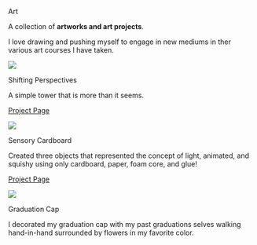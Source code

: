 ::: {.tab-body}

:::{.tab-desc}

::: {.big-text}

Art

:::

::: {.descriptor-text}
A collection of **artworks and art projects**.

I love drawing and pushing myself to engage in new mediums in ther various art courses I have taken.
:::

:::

<!-- start of project container -->

::: {.project-container .p-c-code}

::: {.proj-image .code}

![](assets/ART0_1.jpg)

:::

::: {.proj-title}

Shifting Perspectives

:::

::: {.proj-description}

A simple tower that is more than it seems.

:::

:::{.project-links}

[Project Page](Perspectives.qmd) 

:::

:::
<!-- end of project container -->

<!-- start of project container -->

::: {.project-container .p-c-code}

::: {.proj-image .code}

![](assets/PM2Images/animatedXDFlapJPG.jpg)

:::

::: {.proj-title}

Sensory Cardboard

:::

::: {.proj-description}

Created three objects that represented the concept of light, animated, and squishy using only cardboard, paper, foam core, and glue!

:::

:::{.project-links}

[Project Page](SensoryCardboard.qmd) 

:::

:::
<!-- end of project container -->

<!-- start of project container -->

::: {.project-container .p-c-code}

::: {.proj-image .code}

![](assets/GradCap.jpeg){.lightbox}

:::

::: {.proj-title} 

Graduation Cap

:::

::: {.proj-description}

I decorated my graduation cap with my past graduations selves walking hand-in-hand surrounded by flowers in my favorite color.

:::

:::
<!-- end of project container -->


:::